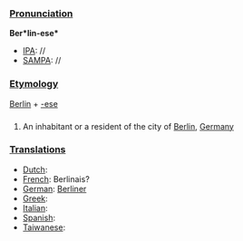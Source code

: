 ===[[Pronunciation]]===

'''Ber*lin-ese*'''
*[[IPA]]: //
*[[SAMPA]]: //
===[[Etymology]]===

[[Berlin]] + [[-ese]]
===[[]]===

#An inhabitant or a resident of the city of [[Berlin]], [[Germany]]
===[[Translations]]===

*[[Dutch]]:
*[[French]]: Berlinais?
*[[German]]: [[Berliner]]
*[[Greek]]:
*[[Italian]]:
*[[Spanish]]:
*[[Taiwanese]]: